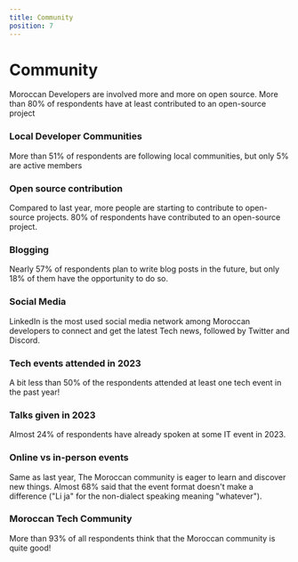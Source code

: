 ```yaml
---
title: Community
position: 7
---
```


# Community

Moroccan Developers are involved more and more on open source. More than 80% of respondents have at least contributed to an open-source project

### Local Developer Communities

More than 51% of respondents are following local communities, but only 5% are active members

<Chart id="community-q-0" title={false} />

### Open source contribution

Compared to last year, more people are starting to contribute to open-source projects. 80% of respondents have contributed to an open-source project.

<Tabs>
  <TabItem title="2023">
    <Chart id="community-q-1" title={false} year={2023} />
  </TabItem>
  <TabItem title="2022">
    <Chart id="community-q-1" title={false} year={2022} />
  </TabItem>
</Tabs>

### Blogging

Nearly 57% of respondents plan to write blog posts in the future, but only 18% of them have the opportunity to do so.

<Chart id="community-q-2" title={false} />

### Social Media

LinkedIn is the most used social media network among Moroccan developers to connect and get the latest Tech news, followed by Twitter and Discord.

<Chart id="community-q-3" title={false} />

### Tech events attended in 2023

A bit less than 50% of the respondents attended at least one tech event in the past year!

<Chart id="community-q-4" title={false} />

### Talks given in 2023

Almost 24% of respondents have already spoken at some IT event in 2023.

<Chart id="community-q-5" title={false} />

### Online vs in-person events

Same as last year, The Moroccan community is eager to learn and discover new things. Almost 68% said that the event format doesn't make a difference ("Li ja" for the non-dialect speaking meaning "whatever").

<Chart id="community-q-6" title={false} />

### Moroccan Tech Community

More than 93% of all respondents think that the Moroccan community is quite good!

<Chart id="community-q-7" title={false} />
